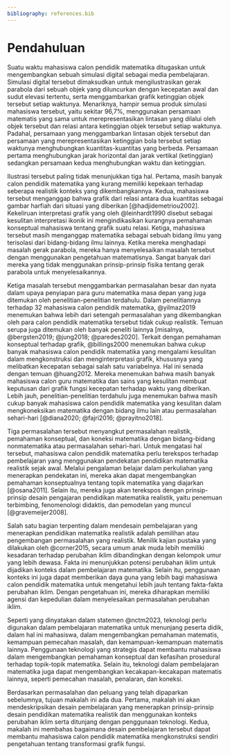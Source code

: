 ```yaml
---
bibliography: references.bib
---
```


# Pendahuluan

Suatu waktu mahasiswa calon pendidik matematika ditugaskan untuk mengembangkan sebuah simulasi digital sebagai media pembelajaran. Simulasi digital tersebut dimaksudkan untuk mengilustrasikan gerak parabola dari sebuah objek yang diluncurkan dengan kecepatan awal dan sudut elevasi tertentu, serta menggambarkan grafik ketinggian objek tersebut setiap waktunya. Menariknya, hampir semua produk simulasi mahasiswa tersebut, yaitu sekitar 96,7%, menggunakan persamaan matematis yang sama untuk merepresentasikan lintasan yang dilalui oleh objek tersebut dan relasi antara ketinggian objek tersebut setiap waktunya. Padahal, persamaan yang menggambarkan lintasan objek tersebut dan persamaan yang merepresentasikan ketinggian bola tersebut setiap waktunya menghubungkan kuantitas-kuantitas yang berbeda. Persamaan pertama menghubungkan jarak horizontal dan jarak vertikal (ketinggian) sedangkan persamaan kedua menghubungkan waktu dan ketinggian.

Ilustrasi tersebut paling tidak menunjukkan tiga hal. Pertama, masih banyak calon pendidik matematika yang kurang memiliki kepekaan terhadap seberapa realistik konteks yang dikembangkannya. Kedua, mahasiswa tersebut menganggap bahwa grafik dari relasi antara dua kuantitas sebagai gambar harfiah dari situasi yang diberikan [@hadjidemetriou2002]. Kekeliruan interpretasi grafik yang oleh @leinhardt1990 disebut sebagai kesulitan interpretasi ikonik ini mengindikasikan kurangnya pemahaman konseptual mahasiswa tentang grafik suatu relasi. Ketiga, mahasiswa tersebut masih menganggap matematika sebagai sebuah bidang ilmu yang terisolasi dari bidang-bidang ilmu lainnya. Ketika mereka menghadapi masalah gerak parabola, mereka hanya menyelesaikan masalah tersebut dengan menggunakan pengetahuan matematisnya. Sangat banyak dari mereka yang tidak menggunakan prinsip-prinsip fisika tentang gerak parabola untuk menyelesaikannya.

Ketiga masalah tersebut menggambarkan permasalahan besar dan nyata dalam upaya penyiapan para guru matematika masa depan yang juga ditemukan oleh penelitian-penelitian terdahulu. Dalam penelitiannya terhadap 32 mahasiswa calon pendidik matematika, @yilmaz2019 menemukan bahwa lebih dari setengah permasalahan yang dikembangkan oleh para calon pendidik matematika tersebut tidak cukup realistik. Temuan serupa juga ditemukan oleh banyak peneliti lainnya [misalnya, @bergsten2019; @jung2018; @paredes2020]. Terkait dengan pemahaman konseptual terhadap grafik, @billings2000 menemukan bahwa cukup banyak mahasiswa calon pendidik matematika yang mengalami kesulitan dalam mengkonstruksi dan menginterpretasi grafik, khususnya yang melibatkan kecepatan sebagai salah satu variabelnya. Hal ini senada dengan temuan @huang2012. Mereka menemukan bahwa masih banyak mahasiswa calon guru matematika dan sains yang kesulitan membuat keputusan dari grafik fungsi kecepatan terhadap waktu yang diberikan. Lebih jauh, penelitian-penelitian terdahulu juga menemukan bahwa masih cukup banyak mahasiswa calon pendidik matematika yang kesulitan dalam mengkoneksikan matematika dengan bidang ilmu lain atau permasalahan sehari-hari [@diana2020; @fajri2016; @prayitno2018].

Tiga permasalahan tersebut menyangkut permasalahan realistik, pemahaman konseptual, dan koneksi matematika dengan bidang-bidang nonmatematika atau permasalahan sehari-hari. Untuk mengatasi hal tersebut, mahasiswa calon pendidik matematika perlu terekspos terhadap pembelajaran yang menggunakan pendekatan pendidikan matematika realistik sejak awal. Melalui pengalaman belajar dalam perkuliahan yang menerapkan pendekatan ini, mereka akan dapat mengembangkan pemahaman konseptualnya tentang topik matematika yang diajarkan [@osana2011]. Selain itu, mereka juga akan terekspos dengan prinsip-prinsip desain pengajaran pendidikan matematika realistik, yaitu penemuan terbimbing, fenomenologi didaktis, dan pemodelan yang muncul [@gravemeijer2008].

Salah satu bagian terpenting dalam mendesain pembelajaran yang menerapkan pendidikan matematika realistik adalah pemilihan atau pengembangan permasalahan yang realistik. Menilik kajian pustaka yang dilakukan oleh @corner2015, secara umum anak muda lebih memiliki kesadaran terhadap perubahan iklim dibandingkan dengan kelompok umur yang lebih dewasa. Fakta ini menunjukkan potensi perubahan iklim untuk dijadikan konteks dalam pembelajaran matematika. Selain itu, penggunaan konteks ini juga dapat memberikan daya guna yang lebih bagi mahasiswa calon pendidik matematika untuk mengetahui lebih jauh tentang fakta-fakta perubahan iklim. Dengan pengetahuan ini, mereka diharapkan memiliki agensi dan kepedulian dalam menyelesaikan permasalahan perubahan iklim.

Seperti yang dinyatakan dalam statemen @nctm2023, teknologi perlu digunakan dalam pembelajaran matematika untuk menunjang peserta didik, dalam hal ini mahasiswa, dalam mengembangkan pemahaman matematis, kemampuan pemecahan masalah, dan kemampuan-kemampuan matematis lainnya. Penggunaan teknologi yang strategis dapat membantu mahasiswa dalam mengembangkan pemahaman konseptual dan kefasihan prosedural terhadap topik-topik matematika. Selain itu, teknologi dalam pembelajaran matematika juga dapat mengembangkan kecakapan-kecakapan matematis lainnya, seperti pemecahan masalah, penalaran, dan koneksi.

Berdasarkan permasalahan dan peluang yang telah dipaparkan sebelumnya, tujuan makalah ini ada dua. Pertama, makalah ini akan mendeskripsikan desain pembelajaran yang menerapkan prinsip-prinsip desain pendidikan matematika realistik dan menggunakan konteks perubahan iklim serta ditunjang dengan penggunaan teknologi. Kedua, makalah ini membahas bagaimana desain pembelajaran tersebut dapat membantu mahasiswa calon pendidik matematika mengkonstruksi sendiri pengetahuan tentang transformasi grafik fungsi.
